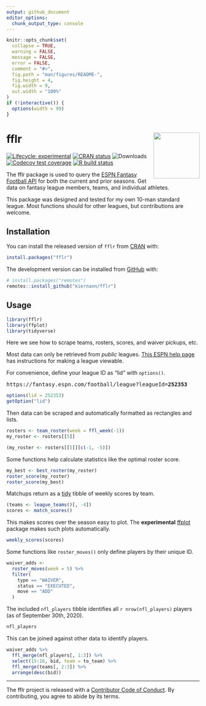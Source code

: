 ```yaml
---
output: github_document
editor_options: 
  chunk_output_type: console
---
```


<!-- README.md is generated from README.Rmd. Please edit that file -->

```r
knitr::opts_chunk$set(
  collapse = TRUE,
  warning = FALSE,
  message = FALSE,
  error = FALSE,
  comment = "#>",
  fig.path = "man/figures/README-",
  fig.height = 4,
  fig.width = 9,
  out.width = "100%"
)
if (!interactive()) {
  options(width = 99)
}
```

# fflr <img src="man/figures/logo.png" align="right" width="120" />

<!-- badges: start -->
[![Lifecycle: experimental][life_badge]][life_link]
[![CRAN status][cran_badge]][cran_link]
![Downloads][dl_badge]
[![Codecov test coverage][cov_badge]][cov_link]
[![R build status][ga_badge]][ga_link]
<!-- badges: end -->

The fflr package is used to query the [ESPN Fantasy Football API][api] for both
the current and prior seasons. Get data on fantasy league members, teams, and
individual athletes.

This package was designed and tested for my own 10-man standard league. Most
functions should for other leagues, but contributions are welcome.

## Installation

You can install the released version of `fflr` from [CRAN][cran] with:

```r
install.packages("fflr")
```

The development version can be installed from [GitHub][fflr] with:

```r
# install.packages("remotes")
remotes::install_github("kiernann/fflr")
```

## Usage

```r
library(fflr)
library(ffplot)
library(tidyverse)
```

Here we see how to scrape teams, rosters, scores, and waiver pickups, etc.

Most data can only be retrieved from _public_ leagues. [This ESPN help
page][help] has instructions for making a league viewable.

For convenience, define your league ID as "lid" with `options()`.

<pre>
https://fantasy.espn.com/football/league?leagueId=<b>252353</b>
</pre>

```r
options(lid = 252353)
getOption("lid")
```

Then data can be scraped and automatically formatted as rectangles and lists.

```r
rosters <- team_roster(week = ffl_week(-1))
my_roster <- rosters[[5]]
```

```r
(my_roster <- rosters[[5]][c(-1, -5)])
```

Some functions help calculate statistics like the optimal roster score.

```r
my_best <- best_roster(my_roster)
roster_score(my_roster)
roster_score(my_best)
```

Matchups return as a [tidy][tidy] tibble of weekly scores by team.

```r
(teams <- league_teams()[, -4])
scores <- match_scores()
```

This makes scores over the season easy to plot. The **experimental** [ffplot] 
package makes such plots automatically. 

```r
weekly_scores(scores)
```

Some functions like `roster_moves()` only define players by their unique ID.

```r
waiver_adds <- 
  roster_moves(week = 5) %>% 
  filter(
    type == "WAIVER", 
    status == "EXECUTED",
    move == "ADD"
  )
```

The included `nfl_players` tibble identifies all `r nrow(nfl_players)` players
(as of September 30th, 2020).

```r
nfl_players
```

This can be joined against other data to identify players.

```r
waiver_adds %>% 
  ffl_merge(nfl_players[, 1:3]) %>% 
  select(15:16, bid, team = to_team) %>%
  ffl_merge(teams[, 2:3]) %>% 
  arrange(desc(bid))
```

***

The fflr project is released with a [Contributor Code of Conduct][coc]. By
contributing, you agree to abide by its terms.

<!-- refs: start -->
[life_badge]: https://img.shields.io/badge/lifecycle-maturing-blue.svg
[life_link]: https://www.tidyverse.org/lifecycle/#maturing
[cran_badge]: https://www.r-pkg.org/badges/version/fflr
[cran_link]: https://CRAN.R-project.org/package=fflr
[ga_badge]: https://github.com/kiernann/fflr/workflows/R-CMD-check/badge.svg
[ga_link]: https://github.com/kiernann/fflr/actions
[cov_badge]: https://codecov.io/gh/kiernann/fflr/branch/master/graph/badge.svg
[cov_link]: https://codecov.io/gh/kiernann/fflr?branch=master
[dl_badge]: https://cranlogs.r-pkg.org/badges/grand-total/fflr
[dl_badge]: https://cranlogs.r-pkg.org/badges/grand-total/usa
[api]: https://fantasy.espn.com/apis/v3/games/ffl/
[ffplot]: https://github.com/kiernann/ffplot
[fflr]: https://github.com/kiernann/fflr
[cran]: https://cran.r-project.org/package=fflr
[coc]: https://kiernann.com/fflr/CODE_OF_CONDUCT.html
[tidy]: https://en.wikipedia.org/wiki/Tidy_data
[help]: https://support.espn.com/hc/en-us/articles/360000064451-Making-a-Private-League-Viewable-to-the-Public
<!-- refs: end -->
